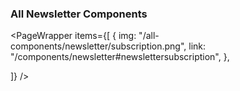 
### All Newsletter Components

<PageWrapper
  items={[
    {
   img: "/all-components/newsletter/subscription.png",
    link: "/components/newsletter#newslettersubscription",
    },
    
  ]}
/>
